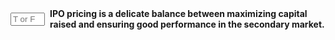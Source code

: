 ::: {.question-block}

<form onsubmit="event.preventDefault(); checkAnswerBox('q70','T')" style="display: flex; align-items: center; gap: 8px;">
<input type="text" id="q70" name="q70" maxlength="1" placeholder="T or F"
         style="width: 55px;" data-correct-answer="T" /> <label for="q70"><strong>IPO pricing is a delicate balance between maximizing capital raised and ensuring good performance in the secondary market.</strong></label>
</form>

<div id="feedback-q70" class="feedback" data-status="" style="display:none;">
The sentence is TRUE. If the price is too high, the stock may perform poorly. If it's too low (underpriced), the company "leaves money on the table."
</div>
:::
